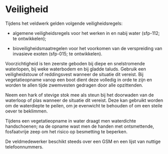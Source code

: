 # Veiligheid

```{=html}
<!--
Alle aandachtspunten in verband met veilig werken.
-->
```
Tijdens het veldwerk gelden volgende veiligheidsregels:

-   algemene veiligheidsregels voor het werken in en nabij water (sfp-112; te ontwikkelen);

-   bioveiligheidsmaatregelen voor het voorkomen van de verspreiding van invasieve exoten (sfp-015; te ontwikkelen).

Voorzichtigheid is ten zeerste geboden bij diepe en snelstromende waterlopen, bij weke waterbodem en bij gladde taluds.
Gebruik een veiligheidstouw of reddingsvest wanneer de situatie dit vereist.
Bij vegetatieopname vanop een boot dient deze volledig in orde te zijn en worden te allen tijde zwemvesten gedragen door alle opzittenden.

Neem een hark of stevige stok mee als steun bij het doorwaden van de waterloop of plas wanneer de situatie dit vereist.
Deze kan gebruikt worden om de waterdiepte te peilen, om je evenwicht te behouden of om een steile oever te beklimmen.

Tijdens een vegetatieopname in water draagt men waterdichte handschoenen; na de opname wast men de handen met ontsmettende, fosfaatvrije zeep om het risico op besmetting te beperken.

De veldmedewerker beschikt steeds over een GSM en een lijst van nuttige telefoonnummers.
